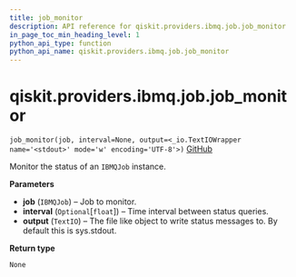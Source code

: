 ```yaml
---
title: job_monitor
description: API reference for qiskit.providers.ibmq.job.job_monitor
in_page_toc_min_heading_level: 1
python_api_type: function
python_api_name: qiskit.providers.ibmq.job.job_monitor
---
```


# qiskit.providers.ibmq.job.job\_monitor

<span id="qiskit.providers.ibmq.job.job_monitor" />

`job_monitor(job, interval=None, output=<_io.TextIOWrapper name='<stdout>' mode='w' encoding='UTF-8'>)` [GitHub](https://github.com/qiskit/qiskit-ibmq-provider/tree/stable/0.14/qiskit/providers/ibmq/job/job_monitor.py "view source code")

Monitor the status of an `IBMQJob` instance.

**Parameters**

*   **job** (`IBMQJob`) – Job to monitor.
*   **interval** (`Optional`\[`float`]) – Time interval between status queries.
*   **output** (`TextIO`) – The file like object to write status messages to. By default this is sys.stdout.

**Return type**

`None`

